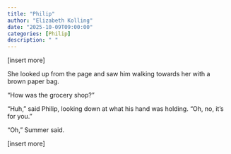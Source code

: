 ```yaml
---
title: "Philip"
author: "Elizabeth Kolling"
date: "2025-10-09T09:00:00"
categories: [Philip]
description: " "
---
```


[insert more]

She looked up from the page and saw him walking towards her with a brown paper bag.

“How was the grocery shop?”

“Huh,” said Philip, looking down at what his hand was holding. “Oh, no, it’s for you.” 

“Oh,” Summer said.

[insert more]